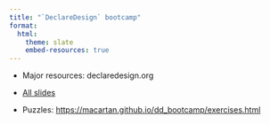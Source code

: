 ```yaml
---
title: "`DeclareDesign` bootcamp"
format: 
  html:
    theme: slate
    embed-resources: true
---
```


* Major resources: declaredesign.org

* [All slides](https://macartan.github.io/dd_bootcamp/dd.html)

* Puzzles: [https://macartan.github.io/dd_bootcamp/exercises.html](https://macartan.github.io/dd_bootcamp/exercises.html)
